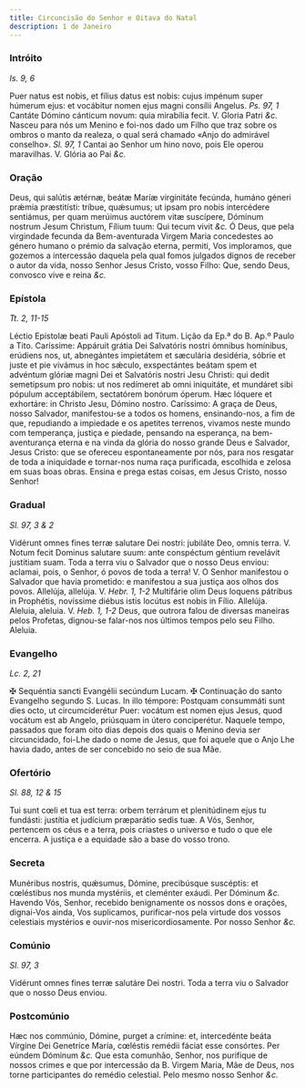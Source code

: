 ```yaml
---
title: Circuncisão do Senhor e Oitava do Natal
description: 1 de Janeiro
---
```


### Intróito

_Is. 9, 6_

<div class="grid grid-cols-2 gap-5">
  <span class="text-justify">
    Puer natus est nobis, et fílius datus est nobis: cujus impénum super húmerum
    ejus: et vocábitur nomen ejus magni consílii Angelus. <em>Ps. 97, 1</em>
    Cantáte Dómino cánticum novum: quia mirabília fecit. V. Gloria Patri
    <em>&c.</em>
  </span>
  <span class="text-justify">
    Nasceu para nós um Menino e foi-nos dado um Filho que traz sobre os ombros o
    manto da realeza, o qual será chamado «Anjo do admirável conselho».
    <em>Sl. 97, 1</em> Cantai ao Senhor um hino novo, pois Ele operou maravilhas.
    V. Glória ao Pai <em>&c.</em>
  </span>
</div>

### Oração

<div class="grid grid-cols-2 gap-5">
  <span class="text-justify">
    Deus, qui salútis ætérnæ, beátæ Maríæ virginitáte fecúnda, humáno géneri
    prǽmia præstitísti: tríbue, quǽsumus; ut ipsam pro nobis intercédere
    sentiámus, per quam merúimus auctórem vitæ suscípere, Dóminum nostrum Jesum
    Christum, Fílium tuum: Qui tecum vivit <em>&c.</em>
  </span>
  <span class="text-justify">
    Ó Deus, que pela virgindade fecunda da Bem-aventurada Virgem Maria
    concedestes ao género humano o prémio da salvação eterna, permiti, Vos
    imploramos, que gozemos a intercessão daquela pela qual fomos julgados
    dignos de receber o autor da vida, nosso Senhor Jesus Cristo, vosso Filho:
    Que, sendo Deus, convosco vive e reina <em>&c.</em>
  </span>
</div>

### Epístola

_Tt. 2, 11-15_

<div class="grid grid-cols-2 gap-5">
  <span class="text-justify">
    Léctio Epístolæ beati Pauli Apóstoli ad Titum.
  </span>
  <span class="text-justify">Lição da Ep.ª do B. Ap.º Paulo a Tito.</span>
  <span class="text-justify">
    Caríssime: Appáruit grátia Dei Salvatóris nostri ómnibus homínibus, erúdiens
    nos, ut, abnegántes impietátem et sæculária desidéria, sóbrie et juste et
    pie vivámus in hoc sǽculo, exspectántes beátam spem et advéntum glóriæ magni
    Dei et Salvatóris nostri Jesu Christi: qui dedit semetípsum pro nobis: ut
    nos redímeret ab omni iniquitáte, et mundáret sibi pópulum acceptábilem,
    sectatórem bonórum óperum. Hæc lóquere et exhortáre: in Christo Jesu, Dómino
    nostro.
  </span>
  <span class="text-justify">
    Caríssimo: A graça de Deus, nosso Salvador, manifestou-se a todos os homens,
    ensinando-nos, a fim de que, repudiando a impiedade e os apetites terrenos,
    vivamos neste mundo com temperança, justiça e piedade, pensando na
    esperança, na bem-aventurança eterna e na vinda da glória do nosso grande
    Deus e Salvador, Jesus Cristo: que se ofereceu espontaneamente por nós, para
    nos resgatar de toda a iniquidade e tornar-nos numa raça purificada,
    escolhida e zelosa em suas boas obras. Ensina e prega estas coisas, em Jesus
    Cristo, nosso Senhor!
  </span>
</div>

### Gradual

_Sl. 97, 3 & 2_

<div class="grid grid-cols-2 gap-5">
  <span class="text-justify">
    Vidérunt omnes fines terræ salutare Dei nostri: jubiláte Deo, omnis terra.
    V. Notum fecit Dominus salutare suum: ante conspéctum géntium revelávit
    justitiam suam.
  </span>
  <span class="text-justify">
    Toda a terra viu o Salvador que o nosso Deus enviou: aclamai, pois, o
    Senhor, ó povos de toda a terra! V. O Senhor manifestou o Salvador que havia
    prometido: e manifestou a sua justiça aos olhos dos povos.
  </span>
  <span class="text-justify">
    Allelúja, allelúja. V. <em>Hebr. 1, 1-2</em> Multifárie olim Deus loquens
    pátribus in Prophétis, novíssime diébus istis locútus est nobis in Fílio.
    Allelúja.
  </span>
  <span class="text-justify">
    Aleluia, aleluia. V. <em>Heb. 1, 1-2</em> Deus, que outrora falou de
    diversas maneiras pelos Profetas, dignou-se falar-nos nos últimos tempos
    pelo seu Filho. Aleluia.
  </span>
</div>

### Evangelho

_Lc. 2, 21_

<div class="grid grid-cols-2 gap-5">
  <span class="text-justify">
    <span class="text-red-500">&#10016;</span> Sequéntia sancti Evangélii
    secúndum Lucam.
  </span>
  <span class="text-justify">
    <span class="text-red-500">&#10016;</span> Continuação do santo Evangelho
    segundo S. Lucas.
  </span>
  <span class="text-justify">
    In illo témpore: Postquam consummáti sunt dies octo, ut circumciderétur
    Puer: vocátum est nomen ejus Jesus, quod vocátum est ab Angelo, priúsquam in
    útero conciperétur.
  </span>
  <span class="text-justify">
    Naquele tempo, passados que foram oito dias depois dos quais o Menino devia
    ser circuncidado, foi-Lhe dado o nome de Jesus, que foi aquele que o Anjo
    Lhe havia dado, antes de ser concebido no seio de sua Mãe.
  </span>
</div>

### Ofertório

_Sl. 88, 12 & 15_

<div class="grid grid-cols-2 gap-5">
  <span class="text-justify">
    Tui sunt cœli et tua est terra: orbem terrárum et plenitúdinem ejus tu
    fundásti: justítia et judícium præparátio sedis tuæ.
  </span>
  <span class="text-justify">
    A Vós, Senhor, pertencem os céus e a terra, pois criastes o universo e tudo
    o que ele encerra. A justiça e a equidade são a base do vosso trono.
  </span>
</div>

### Secreta

<div class="grid grid-cols-2 gap-5">
  <span class="text-justify">
    Munéribus nostris, quǽsumus, Dómine, precibúsque suscéptis: et cœléstibus
    nos munda mystériis, et cleménter exáudi. Per Dóminum <em>&c.</em>
  </span>
  <span class="text-justify">
    Havendo Vós, Senhor, recebido benignamente os nossos dons e orações,
    dignai-Vos ainda, Vos suplicamos, purificar-nos pela virtude dos vossos
    celestiais mystérios e ouvir-nos misericordiosamente. Por nosso Senhor
    <em>&c.</em>
  </span>
</div>

### Comúnio

_Sl. 97, 3_

<div class="grid grid-cols-2 gap-5">
  <span class="text-justify">
    Vidérunt omnes fines terræ salutáre Dei nostri.
  </span>
  <span class="text-justify">
    Toda a terra viu o Salvador que o nosso Deus enviou.
  </span>
</div>

### Postcomúnio

<div class="grid grid-cols-2 gap-5">
  <span class="text-justify">
    Hæc nos commúnio, Dómine, purget a crímine: et, intercedénte beáta Vírgine
    Dei Genetríce María, cœléstis remédii fáciat esse consórtes. Per eúndem
    Dóminum <em>&c.</em>
  </span>
  <span class="text-justify">
    Que esta comunhão, Senhor, nos purifique de nossos crimes e que por
    intercessão da B. Virgem Maria, Mãe de Deus, nos torne participantes do
    remédio celestial. Pelo mesmo nosso Senhor <em>&c.</em>
  </span>
</div>
